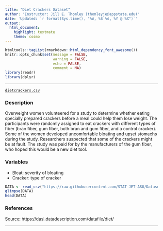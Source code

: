 ```yaml
---
title: "Diet Crackers Dataset"
author: "Instructor: Jill E. Thomley (thomleyje@appstate.edu)"
date: 'Updated: `r format(Sys.time(), "%A, %B %d, %Y @ %X")`'
output: 
  html_document: 
    highlight: textmate
    theme: cosmo
---
```


```r
htmltools::tagList(rmarkdown::html_dependency_font_awesome())
knitr::opts_chunk$set(message = FALSE, 
                      warning = FALSE, 
                      echo = FALSE,
                      comment = NA)
library(readr)
library(dplyr)
```
<hr>

<i class="fas fa-database"></i> [`dietcrackers.csv`](https://raw.githubusercontent.com/STAT-JET-ASU/Datasets/master/Instructor/dietcrackers.csv)

### Description

Overweight women volunteered for a study to determine whether eating specially prepared crackers before a meal could help them lose weight. The participants were randomly assigned to eat crackers with different types of fiber (bran fiber, gum fiber, both bran and gum fiber, and a control cracker). Some of the women developed uncomfortable bloating and upset stomachs during the study. Researchers suspected that some of the crackers might be at fault. The study was paid for by the manufacturers of the gum fiber, who hoped this would be a new diet tool.

### Variables

* Bloat: severity of bloating
* Cracker: type of cracker

```r
DATA <- read_csv("https://raw.githubusercontent.com/STAT-JET-ASU/Datasets/master/Instructor/dietcrackers.csv")
glimpse(DATA)
head(DATA)
```

### References

Source: https://dasl.datadescription.com/datafile/diet/

<hr>

